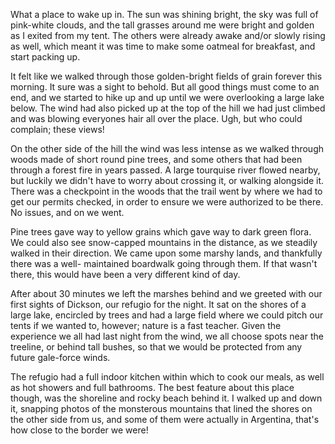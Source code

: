 What a place to wake up in. The sun was shining bright, the sky was full of
pink-white clouds, and the tall grasses around me were bright and golden as I
exited from my tent. The others were already awake and/or slowly rising as well,
which meant it was time to make some oatmeal for breakfast, and start packing up.

It felt like we walked through those golden-bright fields of grain forever this
morning. It sure was a sight to behold. But all good things must come to an end,
and we started to hike up and up until we were overlooking a large lake below.
The wind had also picked up at the top of the hill we had just climbed and was
blowing everyones hair all over the place. Ugh, but who could complain; these
views!

On the other side of the hill the wind was less intense as we walked through
woods made of short round pine trees, and some others that had been through a
forest fire in years passed. A large tourquise river flowed nearby, but luckily
we didn't have to worry about crossing it, or walking alongside it. There was a
checkpoint in the woods that the trail went by where we had to get our permits
checked, in order to ensure we were authorized to be there. No issues, and on
we went.

Pine trees gave way to yellow grains which gave way to dark green flora. We could
also see snow-capped mountains in the distance, as we steadily walked in their
direction. We came upon some marshy lands, and thankfully there was a well-
maintained boardwalk going through them. If that wasn't there, this would have
been a very different kind of day.

After about 30 minutes we left the marshes behind and we greeted with our first
sights of Dickson, our refugio for the night. It sat on the shores of a large
lake, encircled by trees and had a large field where we could pitch our tents if
we wanted to, however; nature is a fast teacher. Given the experience we all had
last night from the wind, we all choose spots near the treeline, or behind tall
bushes, so that we would be protected from any future gale-force winds.

The refugio had a full indoor kitchen within which to cook our meals, as well as
hot showers and full bathrooms. The best feature about this place though, was
the shoreline and rocky beach behind it. I walked up and down it, snapping photos
of the monsterous mountains that lined the shores on the other side from us,
and some of them were actually in Argentina, that's how close to the border we
were!
